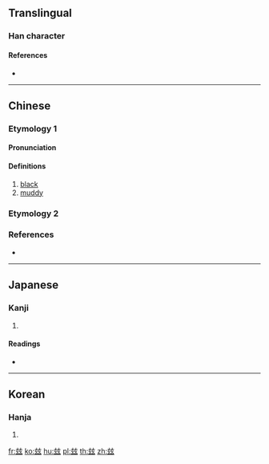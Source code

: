 {{character info/new}}
{{also|兹|茲}}
==Translingual==

===Han character===
{{Han char|rn=95|rad=玄|as=05|sn=10|four=|canj=YIYVI|ids=⿰玄玄}}

====References====
* {{Han ref|kx=0725.030|dkj=20816|dj=1135.020|hdz=10288.010|uh=7386}}

----

==Chinese==
{{zh-forms}}

===Etymology 1===
{{rfe|lang=zh}}

====Pronunciation====
{{zh-pron
|m=zī
|c=zi1
|mc=y
|oc=y
|ma=
|cat=a
}}

====Definitions====
{{zh-hanzi}}

# [[black]]
# [[muddy]]

===Etymology 2===
{{zh-see|茲|v}}

===References===
* {{R:twedu|B02590}}

----

==Japanese==

===Kanji===
{{ja-kanji|grade=|rs=玄05}}

# {{defn|lang=ja|sort=玄05}}

====Readings====
* {{ja-readings|on=[[じ]] (ji), [[し]] (shi), [[けん]] (ken), [[げん]] (gen)|kun=[[しげる]] (shigeru), [[ます]] (masu), [[むしろ]] (mushiro), [[ここに]] (kokoni)}}

----

==Korean==

===Hanja===
{{ko-hanja|hangeul=자|eumhun=|rv=ja|mr=cha|y=ca}}

# {{defn|lang=ko|sort=玄05}}

[[fr:玆]]
[[ko:玆]]
[[hu:玆]]
[[pl:玆]]
[[th:玆]]
[[zh:玆]]